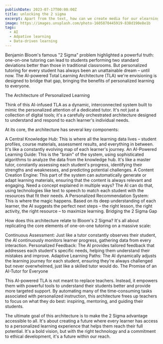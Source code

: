 ```yaml
---
publishDate: 2023-07-17T00:00:00Z
title: unlocking the 2 sigma 
excerpt: Apart from the text, how can we create media for our elearning both directly and indirectly
image: https://images.unsplash.com/photo-1605870445919-838d190e8e1b
tags:
  - AI
  - Adpative learning
  - Data-driven learning
---
```



Benjamin Bloom's famous "2 Sigma" problem highlighted a powerful truth: one-on-one tutoring can lead to students performing two standard deviations better than those in traditional classrooms. But personalized tutoring for every student has always been an unattainable dream – until now. The AI-powered Total Learning Architecture (TLA) we're envisioning is designed to bridge that gap, bringing the benefits of personalized learning to everyone.

The Architecture of Personalized Learning

Think of this AI-infused TLA as a dynamic, interconnected system built to mimic the personalized attention of a dedicated tutor. It's not just a collection of digital tools; it's a carefully orchestrated architecture designed to understand and respond to each learner's individual needs.

At its core, the architecture has several key components:

A Central Knowledge Hub: This is where all the learning data lives – student profiles, course materials, assessment results, and everything in between. It's like a constantly evolving map of each learner's journey.
An AI-Powered Learning Guide: This is the "brain" of the system, using sophisticated algorithms to analyze the data from the knowledge hub. It's like a master tutor, constantly assessing each student's progress, identifying their strengths and weaknesses, and predicting potential challenges.
A Content Creation Engine:  This part of the system can automatically generate or adapt learning materials, ensuring that the content is always relevant and engaging.  Need a concept explained in multiple ways? The AI can do that, using technologies like text to speech to match each student with the resources that fit their needs.
A Personalized Recommendation System: This is where the magic happens. Based on its deep understanding of each learner, the AI suggests the perfect next steps – the right lesson, the right activity, the right resource – to maximize learning.
Bridging the 2 Sigma Gap

How does this architecture relate to Bloom's 2 Sigma? It's all about replicating the core elements of one-on-one tutoring on a massive scale:

Continuous Assessment: Just like a tutor constantly observes their student, the AI continuously monitors learner progress, gathering data from every interaction.
Personalized Feedback: The AI provides tailored feedback that addresses each student's specific needs, helping them understand their mistakes and improve.
Adaptive Learning Paths:  The AI dynamically adjusts the learning journey for each student, ensuring they're always challenged but never overwhelmed, just like a skilled tutor would do.
The Promise of an AI-Tutor for Everyone

This AI-powered TLA is not meant to replace teachers. Instead, it empowers them with powerful tools to understand their students better and provide more targeted support. By automating many of the time-consuming tasks associated with personalized instruction, this architecture frees up teachers to focus on what they do best: inspiring, mentoring, and guiding their students.

The ultimate goal of this architecture is to make the 2 Sigma advantage accessible to all. It's about creating a future where every learner has access to a personalized learning experience that helps them reach their full potential. It's a bold vision, but with the right technology and a commitment to ethical development, it's a future within our reach.